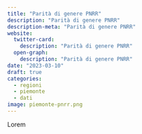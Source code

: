 ```yaml
---
title: "Parità di genere PNRR"
description: "Parità di genere PNRR"
description-meta: "Parità di genere PNRR"
website:
  twitter-card:
    description: "Parità di genere PNRR"
  open-graph:
    description: "Parità di genere PNRR"
date: "2023-03-10"
draft: true
categories:
  - regioni
  - piemonte
  - dati
image: piemonte-pnrr.png
---
```


Lorem
